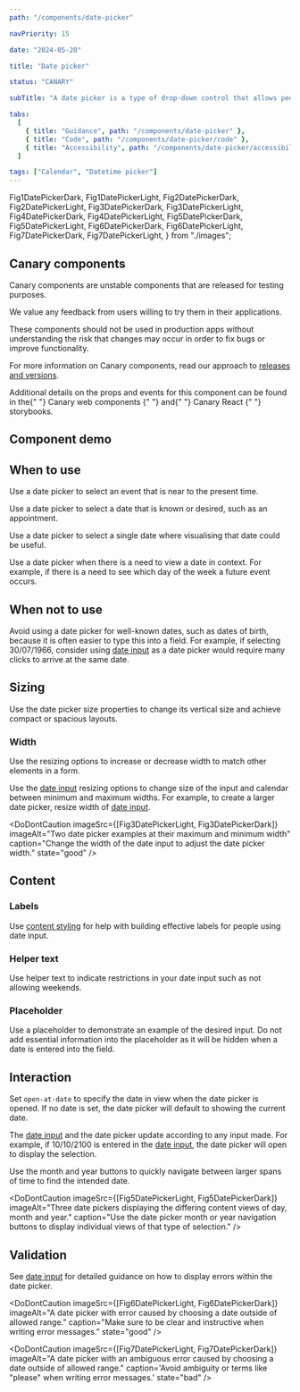 ```yaml
---
path: "/components/date-picker"

navPriority: 15

date: "2024-05-20"

title: "Date picker"

status: "CANARY"

subTitle: "A date picker is a type of drop-down control that allows people to easily view and select dates."

tabs:
  [
    { title: "Guidance", path: "/components/date-picker" },
    { title: "Code", path: "/components/date-picker/code" },
    { title: "Accessibility", path: "/components/date-picker/accessibility" },
  ]

tags: ["Calendar", "Datetime picker"]
---
```


  Fig1DatePickerDark,
  Fig1DatePickerLight,
  Fig2DatePickerDark,
  Fig2DatePickerLight,
  Fig3DatePickerDark,
  Fig3DatePickerLight,
  Fig4DatePickerDark,
  Fig4DatePickerLight,
  Fig5DatePickerDark,
  Fig5DatePickerLight,
  Fig6DatePickerDark,
  Fig6DatePickerLight,
  Fig7DatePickerDark,
  Fig7DatePickerLight,
} from "./images";

<IcAlert
  heading="Canary component"
  variant="info"
  message="This component is new and its guidance will be updated over time."
/>

## Canary components

Canary components are unstable components that are released for testing purposes.

We value any feedback from users willing to try them in their applications.

These components should not be used in production apps without understanding the risk that changes may occur in order to fix bugs or improve functionality.

For more information on Canary components, read our approach to [releases and versions](/get-started/releases-versions).

<p>
  Additional details on the props and events for this component can be found in
  the{" "}
  <IcLink
    href="https://mi6.github.io/ic-ui-kit/branches/canary/main/web-components/?path=/docs/web-components-date-picker--docs"
    target="_blank"
  >
    Canary web components
  </IcLink>{" "}
  and{" "}
  <IcLink
    href="https://mi6.github.io/ic-ui-kit/branches/canary/main/react/?path=/docs/react-components-date-picker--docs"
    target="_blank"
  >
    Canary React
  </IcLink>{" "}
  storybooks.
</p>

## Component demo

<ComponentPreview>
  <IcDatePicker label="When would you like to collect your coffee?" />
</ComponentPreview>

## When to use

Use a date picker to select an event that is near to the present time.

<DoubleDoDontCaution>
  <DoDontCaution
    imageSrc={[Fig1DatePickerLight, Fig1DatePickerDark]}
    imageAlt="A date picker being used to select a nearby date"
    caption="Use a date picker to visualise and select dates."
    state="good"
  />
</DoubleDoDontCaution>

Use a date picker to select a date that is known or desired, such as an appointment.

Use a date picker to select a single date where visualising that date could be useful.

Use a date picker when there is a need to view a date in context. For example, if there is a need to see which day of the week a future event occurs.

## When not to use

Avoid using a date picker for well-known dates, such as dates of birth, because it is often easier to type this into a field. For example, if selecting 30/07/1966, consider using [date input](/components/date-input) as a date picker would require many clicks to arrive at the same date.

<DoubleDoDontCaution>
  <DoDontCaution
    imageSrc={[Fig2DatePickerLight, Fig2DatePickerDark]}
    imageAlt="A date picker being used to select a very distant date"
    caption="Avoid using a date picker when dealing with distant dates."
    state="caution"
  />
</DoubleDoDontCaution>

## Sizing

Use the date picker size properties to change its vertical size and achieve compact or spacious layouts.

### Width

Use the resizing options to increase or decrease width to match other elements in a form.

Use the [date input](/components/date-input) resizing options to change size of the input and calendar between minimum and maximum widths. For example, to create a larger date picker, resize width of [date input](/components/date-input).

<DoDontCaution
  imageSrc={[Fig3DatePickerLight, Fig3DatePickerDark]}
  imageAlt="Two date picker examples at their maximum and minimum width"
  caption="Change the width of the date input to adjust the date picker width."
  state="good"
/>

## Content

<DoubleDoDontCaution>
  <DoDontCaution
    imageSrc={[Fig4DatePickerLight, Fig4DatePickerDark]}
    imageAlt="A date picker field with label, helper and placeholder text highlighted."
    caption="Labels, helper text and placeholder text make up the instructional elements of an input."
  />
</DoubleDoDontCaution>

### Labels

Use [content styling](/styles/content-style/principles) for help with building effective labels for people using date input.

### Helper text

Use helper text to indicate restrictions in your date input such as not allowing weekends.

### Placeholder

Use a placeholder to demonstrate an example of the desired input. Do not add essential information into the placeholder as it will be hidden when a date is entered into the field.

## Interaction

Set `open-at-date` to specify the date in view when the date picker is opened. If no date is set, the date picker will default to showing the current date.

The [date input](/components/date-input) and the date picker update according to any input made. For example, if 10/10/2100 is entered in the [date input](/components/date-input), the date picker will open to display the selection.

Use the month and year buttons to quickly navigate between larger spans of time to find the intended date.

<DoDontCaution
  imageSrc={[Fig5DatePickerLight, Fig5DatePickerDark]}
  imageAlt="Three date pickers displaying the differing content views of day, month and year."
  caption="Use the date picker month or year navigation buttons to display individual views of that type of selection."
/>

## Validation

See [date input](/components/date-input#validation) for detailed guidance on how to display errors within the date picker.

<DoDontCaution
  imageSrc={[Fig6DatePickerLight, Fig6DatePickerDark]}
  imageAlt="A date picker with error caused by choosing a date outside of allowed range."
  caption="Make sure to be clear and instructive when writing error messages."
  state="good"
/>

<DoDontCaution
  imageSrc={[Fig7DatePickerLight, Fig7DatePickerDark]}
  imageAlt="A date picker with an ambiguous error caused by choosing a date outside of allowed range."
  caption='Avoid ambiguity or terms like "please" when writing error messages.'
  state="bad"
/>
